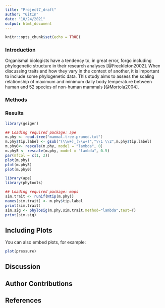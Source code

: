 ```yaml
---
title: "Project7_draft"
author: "GitIn"
date: "10/24/2021"
output: html_document
---
```


```r
knitr::opts_chunk$set(echo = TRUE)
```

### Introduction
Organismal biologists have a tendency to, in great error, forgo including phylogenetic structure in their research analyses [@Freckleton2002]. When discussing traits and how they vary in the context of another, it is important to include some phylogenetic data. This study aims to assess the scaling relationship of maximum and minimum daily body temperature between human and 52 species of non-human mammals [@Mortola2004]. 

### Methods

### Results

```r
library(geiger)

## Loading required package: ape
m.phy <- read.tree("mammal.tree.pruned.txt")
m.phy$tip.label <- gsub("(\\w+)_(\\w+)","\\1 \\2",m.phy$tip.label)
m.phy0<- rescale(m.phy, model = "lambda", 0)
m.phy5 <- rescale(m.phy, model = "lambda", 0.5)
par(mfcol = c(1, 3))
plot(m.phy)
plot(m.phy5)
plot(m.phy0)

library(ape)
library(phytools)

## Loading required package: maps
sim.trait <- runif(Ntip(m.phy))
names(sim.trait) <- m.phy$tip.label
print(sim.trait)
sim.sig <- phylosig(m.phy,sim.trait,method="lambda",test=T)
print(sim.sig)

```


## Including Plots

You can also embed plots, for example:

```r
plot(pressure)
```

## Discussion

## Author Contributions

## References